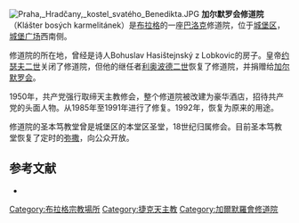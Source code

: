 [[File:Praha,_Hradčany,_kostel_svatého_Benedikta.JPG|right]]
'''加尔默罗会修道院'''（Klášter bosých karmelitánek）是[[布拉格|布拉格]]的一座[[巴洛克|巴洛克]]修道院，位于[[城堡区|城堡区]]，[[城堡广场|城堡广场]]西南侧。

修道院的所在地，曾经是诗人Bohuslav Hasištejnský z Lobkovic的房子。皇帝[[约瑟夫二世_(神圣罗马帝国)|约瑟夫二世]]关闭了修道院，但他的继任者[[利奥波德二世_(神圣罗马帝国)|利奥波德二世]]恢复了修道院，并捐赠给[[加尔默罗会|加尔默罗会]]。

1950年，共产党强行取缔天主教修会，整个修道院被改建为豪华酒店，招待共产党的头面人物。从1985年至1991年进行了修复。1992年，恢复为原来的用途。

修道院的圣本笃教堂曾是城堡区的本堂区圣堂，18世纪归属修会。目前圣本笃教堂恢复了定时的[[弥撒|弥撒]]，向公众开放。

==参考文献==
* {{cite web | title = Dějiny a památky chrámu sv. Benedikta na Hradčanech, jakož i stručný životopis ctihodné Marie Elekty od Ježíše, první převorky bosých Karmelitek v Praze | url = http://kramerius.mlp.cz/kramerius/handle/ABG001/163136 }}{{Dead link|date=2018年9月 |bot=InternetArchiveBot |fix-attempted=yes }}

[[Category:布拉格宗教場所|Category:布拉格宗教場所]]
[[Category:捷克天主教|Category:捷克天主教]]
[[Category:加爾默羅會修道院|Category:加爾默羅會修道院]]